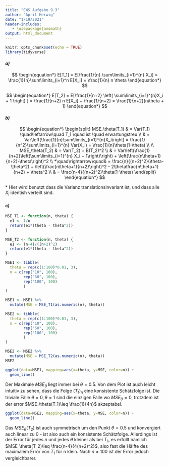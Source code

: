 ```yaml
---
title: "EWS Aufgabe 9.3"
author: "April Herwig"
date: "1/19/2021"
header-includes:
   - \usepackage{amsmath}
output: html_document
---
```


```r
knitr::opts_chunk$set(echo = TRUE)
library(tidyverse)
```

#### *a)* 

$$
\begin{equation*}
E[T_1] = E[\frac{1}{n} \sum\limits_{i=1}^{n} X_i] = \frac{1}{n}\sum\limits_{i=1}^n E[X_i] = \frac{1}{n} n \theta
\end{equation*}
$$

$$
\begin{equation*}
E[T_2] = E[\frac{1}{n+2} \left( \sum\limits_{i=1}^{n}X_i + 1 \right) ] = \frac{1}{n+2} n E[X_i] + \frac{1}{n+2} = \frac{1}{n+2}(n\theta + 1)
\end{equation*}
$$




#### *b)*

$$
\begin{equation*}
    \begin{split}
        MSE_\theta(T_1) & = Var(T_1) \quad\leftarrow\quad T_1 \quad ist \quad erwartungstreu \\
        & = Var\left(\frac{1}{n}\sum\limits_{i=1}^{n}X_i\right) = \frac{1}{n^2}\sum\limits_{i=1}^{n} Var(X_i) = \frac{1}{n}\theta(1-\theta) \\
        \\
        MSE_\theta(T_2) & = Var(T_2) + B(T_2)^2 \\
        & = Var\left(\frac{1}{n+2}\left(\sum\limits_{i=1}^{n} X_i + 1\right)\right) + \left(\frac{n\theta+1}{n+2}-\theta\right)^2 \\
        *\quad\rightarrow\quad& = \frac{n}{(n+2)^2}(\theta-\theta^2) + \left(\frac{n\theta+1}{n+2}\right)^2 - 2\theta\frac{n\theta+1}{n+2} + \theta^2 \\
        & = \frac{n-4}{(n+2)^2}\theta(1-\theta)
    \end{split}
\end{equation*}
$$

\* Hier wird benutzt dass die Varianz translationsinvariant ist, und dass alle $X_i$ identish verteilt sind. 


#### *c)*

```r
MSE_T1 <- function(n, theta) {
  e1 <- 1/n
  return(e1*(theta - theta^2))
}

MSE_T2 <- function(n, theta) {
  e1 <- (n-4)/((n+2)^2)
  return(e1*(theta - theta^2))
}
```

```r
MSE1 <- tibble(
  theta = rep(c(1:100)*0.01, 3),
  n = c(rep("10", 100),
        rep("60", 100),
        rep("100", 100)
        )
)

MSE1 <- MSE1 %>%
  mutate(MSE = MSE_T1(as.numeric(n), theta))

MSE2 <- tibble(
  theta = rep(c(1:100)*0.01, 3),
  n = c(rep("10", 100),
        rep("60", 100),
        rep("100", 100)
        )
)

MSE2 <- MSE2 %>%
  mutate(MSE = MSE_T2(as.numeric(n), theta))
MSE2
```

```r
ggplot(data=MSE1, mapping=aes(x=theta, y=MSE, color=n)) + 
  geom_line()
```

Der Maximale $MSE_\theta$ liegt immer bei $\theta=0.5$. Von dem Plot ist auch leicht intuitiv zu sehen, dass die Folge $(T_1)_n$ eine konsistente Schätzfolge ist. Die triviale Fälle $\theta = 0, \theta = 1$ sind die einzigen Fälle wo $MSE_\theta=0$, trotzdem ist der error $MSE_\theta(T_1)\leq \frac{1}{4n}$ akzeptabel. 

```r
ggplot(data=MSE2, mapping=aes(x=theta, y=MSE, color=n)) + 
  geom_line()
```

Das $MSE_\theta(T_2)$ ist auch symmetrisch um den Punkt $\theta = 0.5$ und konvergiert auch linear zu $0$ - ist also auch ein konsistente Schätzfolge. Allerdings ist der Error für jedes $n$ und jedes $\theta$ kleiner als bei $T_1$, es erfüllt nämlich $MSE_\theta(T_2)\leq \frac{n-4}{4(n+2)^2}$, also fast die Hälfte des maximalem Error von $T_1$ für n klein. Nach $n\approx 100$ ist der Error jedoch vergleichbarer. 
